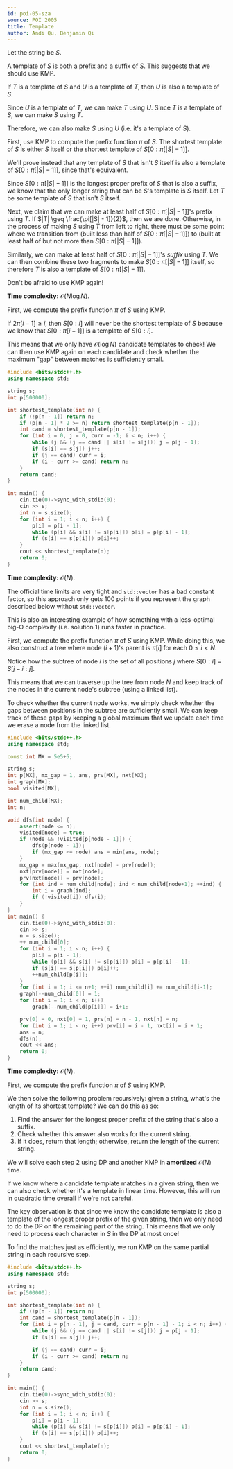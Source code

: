 ```yaml
---
id: poi-05-sza
source: POI 2005
title: Template
author: Andi Qu, Benjamin Qi
---
```


Let the string be $S$.

<Spoiler title="Hint 1">

A template of $S$ is both a prefix and a suffix of $S$. This suggests that we should use KMP.

</Spoiler>

<Spoiler title="Hint 2">

If $T$ is a template of $S$ and $U$ is a template of $T$, then $U$ is also a template of $S$.

<Spoiler title="Proof">

Since $U$ is a template of $T$, we can make $T$ using $U$. Since $T$ is a template of $S$, we can make $S$ using $T$.

Therefore, we can also make $S$ using $U$ (i.e. it's a template of $S$).

</Spoiler>

</Spoiler>

<Spoiler title="Hint 3">

First, use KMP to compute the prefix function $\pi$ of $S$. The shortest template of $S$ is either $S$ itself or the shortest template of $S[0 : \pi[|S| - 1]]$.

<Spoiler title="Proof">

We'll prove instead that any template of $S$ that isn't $S$ itself is also a template of $S[0 : \pi[|S| - 1]]$, since that's equivalent.

Since $S[0 : \pi[|S| - 1]]$ is the longest proper prefix of $S$ that is also a suffix, we know that the only longer string that can be $S$'s template is $S$ itself. Let $T$ be some template of $S$ that isn't $S$ itself.

Next, we claim that we can make at least half of $S[0 : \pi[|S| - 1]]$'s prefix using $T$. If $|T| \geq \frac{\pi[|S| - 1]}{2}$, then we are done. Otherwise, in the process of making $S$ using $T$ from left to right, there must be some point where we transition from (built less than half of $S[0 : \pi[|S| - 1]]$) to (built at least half of but not more than $S[0 : \pi[|S| - 1]]$).

Similarly, we can make at least half of $S[0 : \pi[|S| - 1]]$'s *suffix* using $T$. We can then combine these two fragments to make $S[0 : \pi[|S| - 1]]$ itself, so therefore $T$ is also a template of $S[0 : \pi[|S| - 1]]$.

</Spoiler>

</Spoiler>

<Spoiler title="Hint 4">

Don't be afraid to use KMP again!

</Spoiler>

<Spoiler title="Solution 1">

**Time complexity:** $\mathcal O(N \log N)$.

First, we compute the prefix function $\pi$ of $S$ using KMP.

If $2\pi[i - 1] \geq i$, then $S[0 : i]$ will never be the shortest template of $S$ because we know that $S[0 : \pi[i - 1]]$ is a template of $S[0 : i]$.

This means that we only have $\mathcal O(\log N)$ candidate templates to check! We can then use KMP again on each candidate and check whether the maximum "gap" between matches is sufficiently small.

```cpp
#include <bits/stdc++.h>
using namespace std;

string s;
int p[500000];

int shortest_template(int n) {
    if (!p[n - 1]) return n;
    if (p[n - 1] * 2 >= n) return shortest_template(p[n - 1]);
    int cand = shortest_template(p[n - 1]);
    for (int i = 0, j = 0, curr = -1; i < n; i++) {
        while (j && (j == cand || s[i] != s[j])) j = p[j - 1];
        if (s[i] == s[j]) j++;
        if (j == cand) curr = i;
        if (i - curr >= cand) return n;
    }
    return cand;
}

int main() {
    cin.tie(0)->sync_with_stdio(0);
    cin >> s;
    int n = s.size();
    for (int i = 1; i < n; i++) {
        p[i] = p[i - 1];
        while (p[i] && s[i] != s[p[i]]) p[i] = p[p[i] - 1];
        if (s[i] == s[p[i]]) p[i]++;
    }
    cout << shortest_template(n);
    return 0;
}
```

</Spoiler>

<Spoiler title="Solution 2">

**Time complexity:** $\mathcal O(N)$.

<Warning>

The official time limits are very tight and `std::vector` has a bad constant factor, so this approach only gets 100 points if you represent the graph described below without `std::vector`.

This is also an interesting example of how something with a less-optimal big-O complexity (i.e. solution 1) runs faster in practice.

</Warning>

First, we compute the prefix function $\pi$ of $S$ using KMP. While doing this, we also construct a tree where node $(i + 1)$'s parent is $\pi[i]$ for each $0 \leq i < N$.

Notice how the subtree of node $i$ is the set of all positions $j$ where $S[0 : i] = S[j - i : j]$.

This means that we can traverse up the tree from node $N$ and keep track of the nodes in the current node's subtree (using a linked list).

To check whether the current node works, we simply check whether the gaps between positions in the subtree are sufficiently small. We can keep track of these gaps by keeping a global maximum that we update each time we erase a node from the linked list.

```cpp
#include <bits/stdc++.h>
using namespace std;

const int MX = 5e5+5;

string s;
int p[MX], mx_gap = 1, ans, prv[MX], nxt[MX];
int graph[MX];
bool visited[MX];

int num_child[MX];
int n;

void dfs(int node) {
    assert(node <= n);
    visited[node] = true;
    if (node && !visited[p[node - 1]]) {
        dfs(p[node - 1]);
        if (mx_gap <= node) ans = min(ans, node);
    }
    mx_gap = max(mx_gap, nxt[node] - prv[node]);
    nxt[prv[node]] = nxt[node];
    prv[nxt[node]] = prv[node];
    for (int ind = num_child[node]; ind < num_child[node+1]; ++ind) {
        int i = graph[ind];
        if (!visited[i]) dfs(i);
    }
}
int main() {
    cin.tie(0)->sync_with_stdio(0);
    cin >> s;
    n = s.size();
    ++ num_child[0];
    for (int i = 1; i < n; i++) {
        p[i] = p[i - 1];
        while (p[i] && s[i] != s[p[i]]) p[i] = p[p[i] - 1];
        if (s[i] == s[p[i]]) p[i]++;
        ++num_child[p[i]];
    }
    for (int i = 1; i <= n+1; ++i) num_child[i] += num_child[i-1];
    graph[--num_child[0]] = 1;
    for (int i = 1; i < n; i++)
        graph[--num_child[p[i]]] = i+1;

    prv[0] = 0, nxt[0] = 1, prv[n] = n - 1, nxt[n] = n;
    for (int i = 1; i < n; i++) prv[i] = i - 1, nxt[i] = i + 1;
    ans = n;
    dfs(n);
    cout << ans;
    return 0;
}
```

</Spoiler>

<Spoiler title="Solution 3">

**Time complexity:** $\mathcal O(N)$.

First, we compute the prefix function $\pi$ of $S$ using KMP.

We then solve the following problem recursively: given a string, what's the length of its shortest template? We can do this as so:
1. Find the answer for the longest proper prefix of the string that's also a suffix.
2. Check whether this answer also works for the current string.
3. If it does, return that length; otherwise, return the length of the current string.

We will solve each step 2 using DP and another KMP in **amortized** $\mathcal O(N)$ time.

If we know where a candidate template matches in a given string, then we can also check whether it's a template in linear time. However, this will run in quadratic time overall if we're not careful.

The key observation is that since we know the candidate template is also a template of the longest proper prefix of the given string, then we only need to do the DP on the remaining part of the string. This means that we only need to process each character in $S$ in the DP at most once!

To find the matches just as efficiently, we run KMP on the same partial string in each recursive step.

```cpp
#include <bits/stdc++.h>
using namespace std;

string s;
int p[500000];

int shortest_template(int n) {
    if (!p[n - 1]) return n;
    int cand = shortest_template(p[n - 1]);
    for (int i = p[n - 1], j = cand, curr = p[n - 1] - 1; i < n; i++) {
        while (j && (j == cand || s[i] != s[j])) j = p[j - 1];
        if (s[i] == s[j]) j++;

        if (j == cand) curr = i;
        if (i - curr >= cand) return n;
    }
    return cand;
}

int main() {
    cin.tie(0)->sync_with_stdio(0);
    cin >> s;
    int n = s.size();
    for (int i = 1; i < n; i++) {
        p[i] = p[i - 1];
        while (p[i] && s[i] != s[p[i]]) p[i] = p[p[i] - 1];
        if (s[i] == s[p[i]]) p[i]++;
    }
    cout << shortest_template(n);
    return 0;
}
```

</Spoiler>
